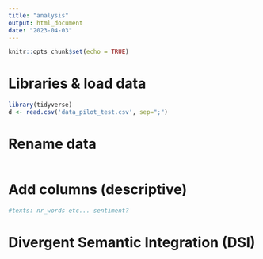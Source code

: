 ```yaml
---
title: "analysis"
output: html_document
date: "2023-04-03"
---
```


```r
knitr::opts_chunk$set(echo = TRUE)
```

# Libraries & load data
```r
library(tidyverse)
d <- read.csv('data_pilot_test.csv', sep=";")
```

# Rename data
```r


```

# Add columns (descriptive)
```r
#texts: nr_words etc... sentiment?
```


# Divergent Semantic Integration (DSI)
```r

```

